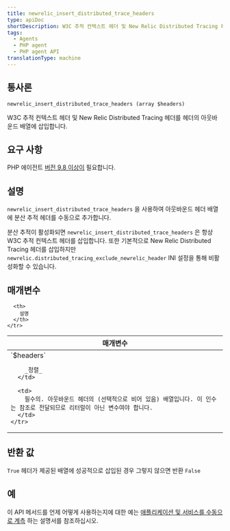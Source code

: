 ```yaml
---
title: newrelic_insert_distributed_trace_headers
type: apiDoc
shortDescription: W3C 추적 컨텍스트 헤더 및 New Relic Distributed Tracing 헤더를 헤더의 아웃바운드 배열에 삽입합니다.
tags:
  - Agents
  - PHP agent
  - PHP agent API
translationType: machine
---
```


## 통사론

```
newrelic_insert_distributed_trace_headers (array $headers)
```

W3C 추적 컨텍스트 헤더 및 New Relic Distributed Tracing 헤더를 헤더의 아웃바운드 배열에 삽입합니다.

## 요구 사항

PHP 에이전트 [버전 9.8 이상이](/docs/release-notes/agent-release-notes/php-release-notes) 필요합니다.

## 설명

`newrelic_insert_distributed_trace_headers` 을 사용하여 아웃바운드 헤더 배열에 분산 추적 헤더를 수동으로 추가합니다.

분산 추적이 활성화되면 `newrelic_insert_distributed_trace_headers` 은 항상 W3C 추적 컨텍스트 헤더를 삽입합니다. 또한 기본적으로 New Relic Distributed Tracing 헤더를 삽입하지만 `newrelic.distributed_tracing_exclude_newrelic_header` INI 설정을 통해 비활성화할 수 있습니다.

## 매개변수

<table>
  <thead>
    <tr>
      <th width="25%">
        매개변수
      </th>

      <th>
        설명
      </th>
    </tr>
  </thead>

  <tbody>
    <tr>
      <td>
        `$headers`

        _정렬_
      </td>

      <td>
        필수의. 아웃바운드 헤더의 (선택적으로 비어 있음) 배열입니다. 이 인수는 참조로 전달되므로 리터럴이 아닌 변수여야 합니다.
      </td>
    </tr>
  </tbody>
</table>

## 반환 값

`True` 헤더가 제공된 배열에 성공적으로 삽입된 경우 그렇지 않으면 반환 `False`

## 예

이 API 메서드를 언제 어떻게 사용하는지에 대한 예는 [애플리케이션 및 서비스를 수동으로 계측](/docs/agents/php-agent/features/distributed-tracing-php#manual) 하는 설명서를 참조하십시오.